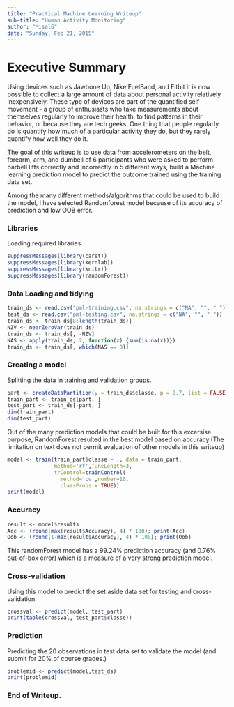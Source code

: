 ```yaml
---
title: "Practical Machine Learning Writeup"
sub-title: "Human Activity Monitoring"
author: "Misal6"
date: "Sunday, Feb 21, 2015"
---
```

# Executive Summary
Using devices such as Jawbone Up, Nike FuelBand, and Fitbit it is now possible to collect a large amount of data about personal activity relatively inexpensively. These type of devices are part of the quantified self movement - a group of enthusiasts who take measurements about themselves regularly to improve their health, to find patterns in their behavior, or because they are tech geeks. One thing that people regularly do is quantify how much of a particular activity they do, but they rarely quantify how well they do it.  

The goal of this writeup is to use data from accelerometers on the belt, forearm, arm, and dumbell of 6 participants who were asked to perform barbell lifts correctly and incorrectly in 5 different ways, build a Machine learning prediction model to predict the outcome trained using the training data set.  

Among the many different methods/algorithms that could be used to build the model, I have selected Randomforest model because of its accuracy of prediction and low OOB error.

### Libraries
Loading required libraries.
```r
suppressMessages(library(caret))
suppressMessages(library(kernlab))
suppressMessages(library(knitr))
suppressMessages(library(randomForest))
```


### Data Loading and tidying

```r
train_ds <- read.csv("pml-training.csv", na.strings = c("NA", "", " "))
test_ds <- read.csv("pml-testing.csv", na.strings = c("NA", "", " "))
train_ds <- train_ds[8:length(train_ds)]
NZV <- nearZeroVar(train_ds)
train_ds <- train_ds[, -NZV]
NAS <- apply(train_ds, 2, function(x) {sum(is.na(x))})
train_ds <- train_ds[, which(NAS == 0)]
```

### Creating a model
Splitting the data in training and validation groups.

```r
part <- createDataPartition(y = train_ds$classe, p = 0.7, list = FALSE)
train_part <- train_ds[part, ]  
test_part <- train_ds[-part, ]  
dim(train_part)
dim(test_part)
```

Out of the many prediction models that could be built for this excersise purpose, RandomForest resulted in the best model based on accuracy.(The limitation on text does not permit evaluation of other models in this writeup)

```r
model <- train(train_part$classe ~ ., data = train_part,
               method='rf',TuneLength=3,
               trControl=trainControl(
                 method='cv',number=10,
                 classProbs = TRUE))
print(model)
```

### Accuracy  

```r
result <- model$results
Acc <- (round(max(result$Accuracy), 4) * 100); print(Acc)
Oob <- (round(1-max(result$Accuracy), 4) * 100); print(Oob)
```

This randomForest model has a 99.24% prediction accuracy (and 0.76% out-of-box error) which is a measure of a very strong prediction model.

### Cross-validation  

Using this model to predict the set aside data set for testing and cross-validation:

```r
crossval <- predict(model, test_part) 
print(table(crossval, test_part$classe))
```

### Prediction  

Predicting the 20 observations in test data set to validate the model (and submit for 20% of course grades.)

```r
problemid <- predict(model,test_ds)
print(problemid)
```

### End of Writeup.  
